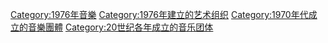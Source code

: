 {{Commons cat|Musical groups established in 1976}}
{{Cat topic in year|topic=成立的音樂團體|year=1976}}

[[Category:1976年音樂|Category:1976年音樂]]
[[Category:1976年建立的艺术组织|Category:1976年建立的艺术组织]]
[[Category:1970年代成立的音樂團體|Category:1970年代成立的音樂團體]]
[[Category:20世纪各年成立的音乐团体|Category:20世纪各年成立的音乐团体]]